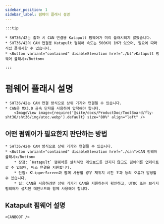 ```yaml
---
sidebar_position: 1
sidebar_label: 펌웨어 플래시 설명
---
```





    :::tip

    * SHT36/42는 출하 시 CAN 연결용 Katapult 펌웨어가 미리 플래시되지 않았습니다.
    * SHT36/42의 CAN 연결용 Katapult 펌웨어 속도는 500K와 1M가 있으며, 필요에 따라 직접 플래시할 수 있습니다.
    * <Button variant="contained" disableElevation href="./bl">Katapult 펌웨어 플래시</Button>

    :::

# 펌웨어 플래시 설명

    * SHT36/42는 CAN 연결 방식으로 상위 기기와 연결될 수 있습니다.
    * CAN은 MX3.0 금속 단자를 사용하여 압착해야 합니다.
        <ImageView image={require('@site/docs/ProductDoc/ToolBoard/fly-sht36/sht36/img/utoc.webp').default} size="80%" align="left" />

## 어떤 펌웨어가 필요한지 판단하는 방법

    * SHT36/42는 CAM 방식으로 상위 기기와 연결될 수 있습니다.
    * <Button variant="contained" disableElevation href="./can">CAN 펌웨어 플래시</Button>
        * 장점: `Katapult` 펌웨어를 설치하면 메인보드를 만지지 않고도 펌웨어를 업데이트할 수 있으며, 버스 연결을 지원합니다.
        * 단점: KlipperScreen과 함께 사용할 경우 재위치 시간 초과 등의 오류가 발생할 수 있습니다.
        * 팁: CAN을 사용하려면 상위 기기가 CAN을 지원하는지 확인하고, UTOC 또는 브리지 펌웨어가 설치된 메인보드와 함께 사용해야 합니다.

## Katapult 펌웨어 설명

    <CANBOOT />
